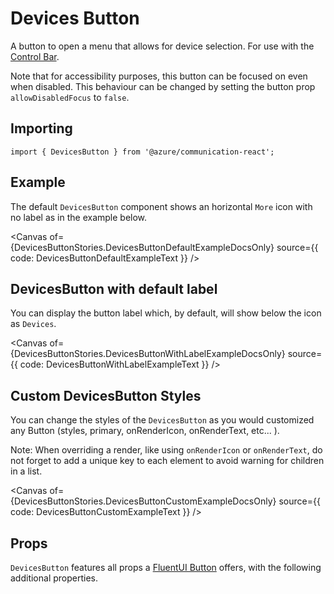 
<Meta of={DevicesButtonStories} />

# Devices Button

A button to open a menu that allows for device selection. For use with the [Control
Bar](./?path=/docs/components-controlbar-control-bar--docs).

Note that for accessibility purposes, this button can be focused on even when disabled. This behaviour can be
changed by setting the button prop `allowDisabledFocus` to `false`.

## Importing

```tsx
import { DevicesButton } from '@azure/communication-react';
```

## Example

The default `DevicesButton` component shows an horizontal `More` icon with no label as in the example below.

<Canvas
  of={DevicesButtonStories.DevicesButtonDefaultExampleDocsOnly}
  source={{ code: DevicesButtonDefaultExampleText }}
/>

## DevicesButton with default label

You can display the button label which, by default, will show below the icon as `Devices`.

<Canvas
  of={DevicesButtonStories.DevicesButtonWithLabelExampleDocsOnly}
  source={{ code: DevicesButtonWithLabelExampleText }}
/>

## Custom DevicesButton Styles

You can change the styles of the `DevicesButton` as you would customized any Button (styles, primary,
onRenderIcon, onRenderText, etc... ).

Note: When overriding a render, like using `onRenderIcon` or `onRenderText`, do not forget to add a unique key
to each element to avoid warning for children in a list.

<Canvas
  of={DevicesButtonStories.DevicesButtonCustomExampleDocsOnly}
  source={{ code: DevicesButtonCustomExampleText }}
/>

## Props

`DevicesButton` features all props a [FluentUI
Button](https://developer.microsoft.com/fluentui#/controls/web/button) offers, with the following additional
properties.

<ArgTypes of={DevicesButton} />
